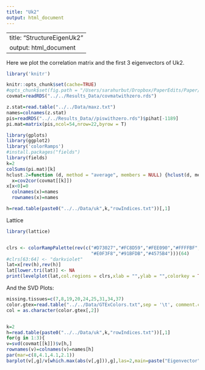 ```yaml
---
title: "Uk2"
output: html_document
---
```


---
title: "StructureEigenUk2"
output: html_document
---


Here we plot the correlation matrix and the first 3 eigenvectors of Uk2.

```r
library('knitr')

knitr::opts_chunk$set(cache=TRUE)
#opts_chunk$set(fig.path = "/Users/sarahurbut/Dropbox/PaperEdits/Paper/Figures/") 
covmat=readRDS("../../Results_Data/covmatwithzero.rds")

z.stat=read.table("../../Data/maxz.txt")
names=colnames(z.stat)
pis=readRDS("../../Results_Data//piswithzero.rds")$pihat[-1189]
pi.mat=matrix(pis,ncol=54,nrow=22,byrow = T)

```

```r
library(gplots)
library(ggplot2)
library('colorRamps')
#install.packages("fields")
library(fields)
k=2
colSums(pi.mat)[k]
hclust.2=function (d, method = "average", members = NULL) {hclust(d, method, members)}
  x=cov2cor(covmat[[k]])
x[x<0]=0
  colnames(x)=names
  rownames(x)=names

h=read.table(paste0("../../Data/uk",k,"rowIndices.txt"))[,1]
```

Lattice

```r



library(lattice)


clrs <- colorRampPalette(rev(c("#D73027","#FC8D59","#FEE090","#FFFFBF",
                               "#E0F3F8","#91BFDB","#4575B4")))(64)
#clrs[63:64] <- "darkviolet"
lat=x[rev(h),rev(h)]
lat[lower.tri(lat)] <- NA
print(levelplot(lat,col.regions = clrs,xlab = "",ylab = "",colorkey = TRUE))

```



And the SVD Plots:

```r
missing.tissues=c(7,8,19,20,24,25,31,34,37)
color.gtex=read.table("../../Data/GTExColors.txt",sep = '\t', comment.char = '')[-missing.tissues,]
col = as.character(color.gtex[,2])


k=2
h=read.table(paste0("../../Data/uk",k,"rowIndices.txt"))[,1]
for(g in 1:3){
v=svd(covmat[[k]])$v[h,]
rownames(v)=colnames(v)=names[h]
par(mar=c(8,4.1,4.1,2.1))
barplot(v[,g]/v[which.max(abs(v[,g])),g],las=2,main=paste("Eigenvector",g,"of Uk",k),cex.names = 0.5,col=col[h],names=names[h])}
````